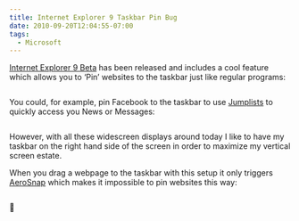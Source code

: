```yaml
---
title: Internet Explorer 9 Taskbar Pin Bug
date: 2010-09-20T12:04:55-07:00
tags:
  - Microsoft
---
```

[Internet Explorer 9 Beta](http://www.beautyoftheweb.com/) has been released and includes a cool feature which allows you to ‘Pin’ websites to the taskbar just like regular programs:

[<img />](/assets/wp-content/uploads/2010/09/image1.png)

You could, for example, pin Facebook to the taskbar to use [Jumplists](http://windows.microsoft.com/en-us/windows7/products/features/jump-lists) to quickly access you News or Messages:

[<img />](/assets/wp-content/uploads/2010/09/image2.png)

However, with all these widescreen displays around today I like to have my taskbar on the right hand side of the screen in order to maximize my vertical screen estate.

When you drag a webpage to the taskbar with this setup it only triggers [AeroSnap](http://windows.microsoft.com/en-us/windows7/products/features/snap) which makes it impossible to pin websites this way:

[<img />](/assets/wp-content/uploads/2010/09/image3.png)

🙁